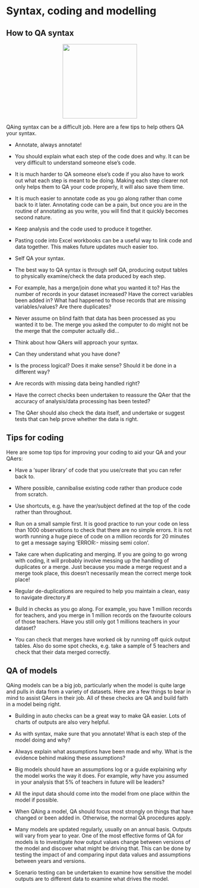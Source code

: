 # Syntax, coding and modelling

## How to QA syntax

<center>

<img src="https://media.istockphoto.com/vectors/coding-vector-icon-round-style-illustration-vector-id1205058662?k=6&m=1205058662&s=612x612&w=0&h=UxG7GkfbASVsp0Y7NkDLzHgV12aU1VFfGu9WE2Kb5cg=" width="200"/>

</center>

QAing syntax can be a difficult job. Here are a few tips to help others QA your syntax.

* Annotate, always annotate!
 + You should explain what each step of the code does and why. It can be very difficult to understand someone else's code.
 + It is much harder to QA someone else's code if you also have to work out what each step is meant to be doing. Making each step clearer not only helps them to QA your code properly, it will also save them time.
 + It is much easier to annotate code as you go along rather than come back to it later. Annotating code can be a pain, but once you are in the routine of annotating as you write, you will find that it quickly becomes second nature.
 
* Keep analysis and the code used to produce it together.
 + Pasting code into Excel workbooks can be a useful way to link code and data together. This makes future updates much easier too.
 
* Self QA your syntax.
 + The best way to QA syntax is through self QA, producing output tables to physically examine/check the data produced by each step.
 + For example, has a merge/join done what you wanted it to? Has the number of records in your dataset increased? Have the correct variables been added in? What had happened to those records that are missing variables/values? Are there duplicates?
 + Never assume on blind faith that data has been processed as you wanted it to be. The merge you asked the computer to do might not be the merge that the computer actually did...
 
* Think about how QAers will approach your syntax.
 + Can they understand what you have done?
 + Is the process logical? Does it make sense? Should it be done in a different way?
 + Are records with missing data being handled right?
 + Have the correct checks been undertaken to reassure the QAer that the accuracy of analysis/data processing has been tested?
 + The QAer should also check the data itself, and undertake or suggest tests that can help prove whether the data is right.
 
## Tips for coding

Here are some top tips for improving your coding to aid your QA and your QAers:

* Have a 'super library' of code that you use/create that you can refer back to.

* Where possible, cannibalise existing code rather than produce code from scratch.

* Use shortcuts, e.g. have the year/subject defined at the top of the code rather than throughout.

* Run on a small sample first. It is good practice to run your code on less than 1000 observations to check that there are no simple errors. It is not worth running a huge piece of code on a million records for 20 minutes to get a message saying 'ERROR:- missing semi colon'.

* Take care when duplicating and merging. If you are going to go wrong with coding, it will probably involve messing up the handling of duplicates or a merge. Just because you made a merge request and a merge took place, this doesn't necessarily mean the correct merge took place!
 + Regular de-duplications are required to help you maintain a clean, easy to navigate directory.#
 + Build in checks as you go along. For example, you have 1 million records for teachers, and you merge in 1 million records on the favourite colours of those teachers. Have you still only got 1 millions teachers in your dataset?
 + You can check that merges have worked ok by running off quick output tables. Also do some spot checks, e.g. take a sample of 5 teachers and check that their data merged correctly.

## QA of models

QAing models can be a big job, particularly when the model is quite large and pulls in data from a variety of datasets. Here are a few things to bear in mind to assist QAers in their job. All of these checks are QA and build faith in a model being right.

* Building in auto checks can be a great way to make QA easier. Lots of charts of outputs are also very helpful.

* As with syntax, make sure that you annotate! What is each step of the model doing and why?
 + Always explain what assumptions have been made and why. What is the evidence behind making these assumptions?
 + Big models should have an assumptions log or a guide explaining *why* the model works the way it does. For example, *why* have you assumed in your analysis that 5% of teachers in future will be leaders?
 
* All the input data should come into the model from one place within the model if possible.

* When QAing a model, QA should focus most strongly on things that have changed or been added in. Otherwise, the normal QA procedures apply.

* Many models are updated regularly, usually on an annual basis. Outputs will vary from year to year. One of the most effective forms of QA for models is to investigate *how* output values change between versions of the model and discover what might be driving that. This can be done by testing the impact of and comparing input data values and assumptions between years and versions.

* Scenario testing can be undertaken to examine how sensitive the model outputs are to different data to examine what drives the model.